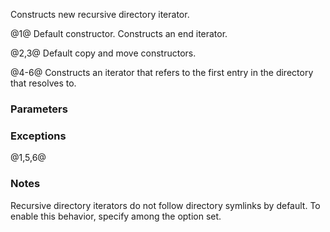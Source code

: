 {{cpp/experimental/fs/recursive_directory_iterator/title|recursive_directory_iterator}}
{{cpp/experimental/fs/recursive_directory_iterator/navbar}}
{{dcl begin}}
{{dcl|num=1|since=fs_ts|1=
recursive_directory_iterator();
}}
{{dcl|num=2|since=fs_ts|1=
recursive_directory_iterator( const recursive_directory_iterator&amp; ) = default;
}}
{{dcl|num=3|since=fs_ts|1=
recursive_directory_iterator( recursive_directory_iterator&amp;&amp; ) = default;
}}
{{dcl|num=4|since=fs_ts|1=
explicit recursive_directory_iterator( const path&amp; p,
                                       directory_options options = directory_options::none );
}}
{{dcl|num=5|since=fs_ts|1=
recursive_directory_iterator( const path&amp; p,
                              directory_options options, error_code&amp; ec );
}}
{{dcl|num=6|since=fs_ts|1=
recursive_directory_iterator( const path&amp; p, error_code&amp; ec );
}}
{{dcl end}}

Constructs new recursive directory iterator.

@1@ Default constructor. Constructs an end iterator.

@2,3@ Default copy and move constructors.

@4-6@ Constructs an iterator that refers to the first entry in the directory that {{c|p}} resolves to. 

{{todo|errors}}

===Parameters===
{{todo}}

===Exceptions===
@1,5,6@ {{unreviewed noexcept}}

{{todo}}

===Notes===
Recursive directory iterators do not follow directory symlinks by default. To enable this behavior, specify {{tt|directory_options::follow_directory_symlink}} among the {{c|options}} option set.